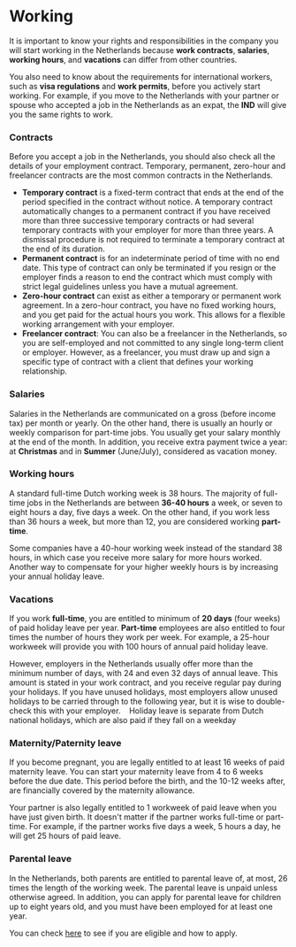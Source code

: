 # Working
It is important to know your rights and responsibilities in the company you will start working in the Netherlands because **work contracts**, **salaries**, **working hours**, and **vacations** can differ from other countries.

You also need to know about the requirements for international workers, such as **visa regulations** and **work permits**, before you actively start working. For example, if you move to the Netherlands with your partner or spouse who accepted a job in the Netherlands as an expat, the **IND** will give you the same rights to work.  

### Contracts 
Before you accept a job in the Netherlands, you should also check all the details of your employment contract. Temporary, permanent, zero-hour and freelancer contracts are the most common contracts in the Netherlands. 

- **Temporary contract** is a fixed-term contract that ends at the end of the period specified in the contract without notice. A temporary contract automatically changes to a permanent contract if you have received more than three successive temporary contracts or had several temporary contracts with your employer for more than three years. A dismissal procedure is not required to terminate a temporary contract at the end of its duration.
- **Permanent contract** is for an indeterminate period of time with no end date. This type of contract can only be terminated if you resign or the employer finds a reason to end the contract which must comply with strict legal guidelines unless you have a mutual agreement. 
- **Zero-hour contract** can exist as either a temporary or permanent work agreement. In a zero-hour contract, you have no fixed working hours, and you get paid for the actual hours you work. This allows for a flexible working arrangement with your employer. 
- **Freelancer contract**: You can also be a freelancer in the Netherlands, so you are self-employed and not committed to any single long-term client or employer. However, as a freelancer, you must draw up and sign a specific type of contract with a client that defines your working relationship.
### Salaries
Salaries in the Netherlands are communicated on a gross (before income tax) per month or yearly. On the other hand, there is usually an hourly or weekly comparison for part-time jobs. You usually get your salary monthly at the end of the month. In addition, you receive extra payment twice a year: at **Christmas** and in **Summer** (June/July), considered as vacation money.
### Working hours
A standard full-time Dutch working week is 38 hours. The majority of full-time jobs in the Netherlands are between **36-40 hours** a week, or seven to eight hours a day, five days a week. On the other hand, if you work less than 36 hours a week, but more than 12, you are considered working **part-time**. 

Some companies have a 40-hour working week instead of the standard 38 hours, in which case you receive more salary for more hours worked. Another way to compensate for your higher weekly hours is by increasing your annual holiday leave. 
### Vacations
If you work **full-time**, you are entitled to minimum of **20 days** (four weeks) of paid holiday leave per year. **Part-time** employees are also entitled to four times the number of hours they work per week. For example, a 25-hour workweek will provide you with 100 hours of annual paid holiday leave.

However, employers in the Netherlands usually offer more than the minimum number of days, with 24 and even 32 days of annual leave. This amount is stated in your work contract, and you receive regular pay during your holidays. If you have unused holidays, most employers allow unused holidays to be carried through to the following year, but it is wise to double-check this with your employer. 
 
<callout>
  Holiday leave is separate from Dutch national holidays, which are also paid if they fall on a weekday
</callout>

### Maternity/Paternity leave
If you become pregnant, you are legally entitled to at least 16 weeks of paid maternity leave. You can start your maternity leave from 4 to 6 weeks before the due date. This period before the birth, and the 10-12 weeks after, are financially covered by the maternity allowance. 

Your partner is also legally entitled to 1 workweek of paid leave when you have just given birth. It doesn't matter if the partner works full-time or part-time. For example, if the partner works five days a week, 5 hours a day, he will get 25 hours of paid leave. 
### Parental leave
In the Netherlands, both parents are entitled to parental leave of, at most, 26 times the length of the working week. The parental leave is unpaid unless otherwise agreed. In addition, you can apply for parental leave for children up to eight years old, and you must have been employed for at least one year.

You can check [here](https://www.government.nl/topics/parental-leave-for-partners/applying-for-parental-leave) to see if you are eligible and how to apply. 